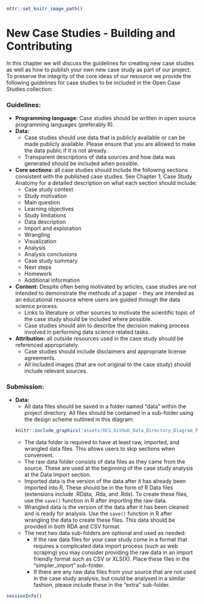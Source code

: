 
```r
ottr::set_knitr_image_path()
```

# New Case Studies - Building and Contributing 

In this chapter we will discuss the guidelines for creating new case studies as well as how to publish your own new case study as part of our project. To preserve the integrity of the core ideas of our resource we provide the following guidelines for case studies to be included in the Open Case Studies collection:

### Guidelines:

- **Programming language:** Case studies should be written in open source programming languages (preferably R). 
- **Data:**
  - Case studies should use data that is publicly available or can be made publicly available. Please ensure that you are allowed to make the data public if it is not already. 
  - Transparent descriptions of data sources and how data was generated should be included when possible. 
- **Core sections**: all case studies should include the following sections consistent with the published case studies. See Chapter 1, Case Study Anatomy for a detailed description on what each section should include:
  - Case study context 
  - Study motivation 
  - Main question 
  - Learning objectives 
  - Study limitations
  - Data description 
  - Import and exploration 
  - Wrangling 
  - Visualization 
  - Analysis
  - Analysis conclusions 
  - Case study summary 
  - Next steps 
  - Homework 
  - Additional information
- **Content:** Despite often being motivated by articles, case studies are not intended to demonstrate the methods of a paper - they are intended as an educational resource where users are guided through the data science process. 
  - Links to literature or other sources to motivate the scientific topic of the case study should be included where possible.
  - Case studies should aim to describe the decision making process involved in performing data science related tasks.
- **Attribution:** all outside resources used in the case study should be referenced appropriately. 
  - Case studies should include disclaimers and appropriate license agreements.
  - All included images (that are not original to the case study) should include relevant sources.

### Submission: 

- **Data:**
  - All data files should be saved in a folder named "data" within the project directory. All files should be contained in a sub-folder using the design scheme outlined in this diagram:
  ```r
  knitr::include_graphics('assets/OCS_GitHub_Data_Directory_Diagram_Final.png', dpi = NA)
  ```
  - The data folder is required to have at least raw, imported, and wrangled data files. This allows users to skip sections when convenient. 
  - The raw data folder consists of data files as they came from the source. These are used at the beginning of the case study analysis at the Data Import section. 
  - Imported data is the version of the data after it has already been imported into R. These should be in the form of R Data files (extensions include .RData, .Rda, and .Rds). To create these files, use the `save()` function in R after importing the raw data. 
  - Wrangled data is the version of the data after it has been cleaned and is ready for analysis. Use the `save()` function in R after wrangling the data to create these files. This data should be provided in both RDA and CSV format. 
  - The next two data sub-folders are optional and used as needed: 
    - If the raw data files for your case study come in a format that requires a complicated data import process (such as web scraping) you may consider providing the raw data in an import friendly format such as CSV or XLS(X). Place these files in the "simpler_import" sub-folder.
    - If there are any raw data files from your source that are not used in the case study analysis, but could be analysed in a similar fashion, please include these in the "extra" sub-folder. 


```r
sessionInfo()
```
